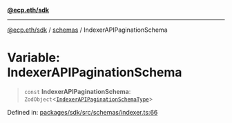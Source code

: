 [**@ecp.eth/sdk**](/sdk-reference/index.mdx)

***

[@ecp.eth/sdk](/sdk-reference/index.mdx) / [schemas](/sdk-reference/schemas/index.mdx) / IndexerAPIPaginationSchema

# Variable: IndexerAPIPaginationSchema

> `const` **IndexerAPIPaginationSchema**: `ZodObject`\<[`IndexerAPIPaginationSchemaType`](/sdk-reference/schemas/type-aliases/IndexerAPIPaginationSchemaType.mdx)\>

Defined in: [packages/sdk/src/schemas/indexer.ts:66](https://github.com/ecp-eth/comments-monorepo/blob/main/packages/sdk/src/schemas/indexer.ts#L66)
